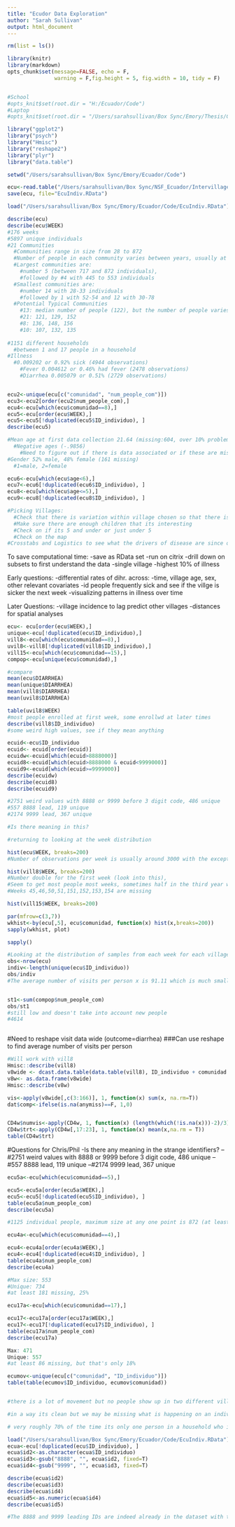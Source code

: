 ```yaml
---
title: "Ecudor Data Exploration"
author: "Sarah Sullivan"
output: html_document
---
```



```r
rm(list = ls())

library(knitr)
library(markdown)
opts_chunk$set(message=FALSE, echo = F,
               warning = F,fig.height = 5, fig.width = 10, tidy = F)


#School
#opts_knit$set(root.dir = "H:/Ecuador/Code")
#Laptop
#opts_knit$set(root.dir = "/Users/sarahsullivan/Box Sync/Emory/Thesis/Code")
```

```r
library("ggplot2")
library("psych")
library("Hmisc")
library("reshape2")
library("plyr")
library("data.table")
```



```r
setwd("/Users/sarahsullivan/Box Sync/Emory/Ecuador/Code")

ecu<-read.table("/Users/sarahsullivan/Box Sync/NSF_Ecuador/Intervillage Datasets/Surv_red1.csv", sep = ",", quote = "", header=TRUE)
save(ecu, file="EcuIndiv.RData")

load("/Users/sarahsullivan/Box Sync/Emory/Ecuador/Code/EcuIndiv.RData")

```

```r
describe(ecu)
describe(ecu$WEEK)
#176 weeks
#5897 unique individuals
#21 Communities 
  #Communities range in size from 28 to 872
  #Number of people in each community varies between years, usually at three different timepoints (though that varies as well)
  #Largest communities are: 
    #number 5 (between 717 and 872 individuals), 
    #followed by #4 with 445 to 553 individuals
  #Smallest communities are:
    #number 14 with 28-33 individuals
    #followed by 1 with 52-54 and 12 with 30-78
  #Potential Typical Communities
    #13: median number of people (122), but the number of people varies highly, and given the transitory nature this seems like subsequent analyses will be difficult
    #21: 121, 129, 152
    #8: 136, 148, 156
    #10: 107, 132, 135
  
#1151 different households
  #between 1 and 17 people in a household
#Illness
  #0.009202 or 0.92% sick (4944 observations)
    #Fever 0.004612 or 0.46% had fever (2478 observations)
    #Diarrhea 0.005079 or 0.51% (2729 observations)


ecu2<-unique(ecu[c("comunidad", "num_people_com")])
ecu3<-ecu2[order(ecu2$num_people_com),]
ecu4<-ecu[which(ecu$comunidad==8),]
ecu5<-ecu[order(ecu$WEEK),]
ecu5<-ecu5[!duplicated(ecu5$ID_individuo), ]
describe(ecu5)

#Mean age at first data collection 21.64 (missing:604, over 10% problematic)
  #Negative ages (-.9856)
    #Need to figure out if there is data associated or if these are missing on other things 
#Gender 52% male, 48% female (161 missing)
  #1=male, 2=female

ecu6<-ecu[which(ecu$age<6),]
ecu7<-ecu6[!duplicated(ecu6$ID_individuo), ]
ecu8<-ecu[which(ecu$age<=5),]
ecu9<-ecu8[!duplicated(ecu8$ID_individuo), ]

#Picking Villages:
  #Check that there is variation within village chosen so that there is signal that we can assess
  #Make sure there are enough children that its interesting
  #Check on if its 5 and under or just under 5
  #Check on the map
#Crosstabs and Logistics to see what the drivers of disease are since our prevalences are low
```


To save computational time:
-save as RData set
-run on citrix
-drill down on subsets to first understand the data
  -single village
  -highest 10% of illness
  
Early questions:
-differential rates of dihr. across:
  -time, village age, sex, other relevant covariates
-id people frequently sick and see if the villge is sicker the next week 
-visualizing patterns in illness over time

Later Questions:
-village incidence to lag predict other villages
-distances for spatial analyses


```r
ecu<- ecu[order(ecu$WEEK),] 
unique<-ecu[!duplicated(ecu$ID_individuo),]
vill8<-ecu[which(ecu$comunidad==8),]
uvil8<-vill8[!duplicated(vill8$ID_individuo),]
vill15<-ecu[which(ecu$comunidad==15),]
compop<-ecu[unique(ecu$comunidad),]

#compare
mean(ecu$DIARRHEA)
mean(unique$DIARRHEA)
mean(vill8$DIARRHEA)
mean(uvil8$DIARRHEA)

table(uvil8$WEEK)
#most people enrolled at first week, some enrollwd at later times
describe(vill8$ID_individuo)
#some weird high values, see if they mean anything

ecuid<-ecu$ID_individuo
ecuid<- ecuid[order(ecuid)] 
ecuidw<-ecuid[which(ecuid>8888000)]
ecuid8<-ecuid[which(ecuid>8888000 & ecuid<9999000)]
ecuid9<-ecuid[which(ecuid>=9999000)]
describe(ecuidw)
describe(ecuid8)
describe(ecuid9)

#2751 weird values with 8888 or 9999 before 3 digit code, 486 unique
#557 8888 lead, 119 unique
#2174 9999 lead, 367 unique

#Is there meaning in this?

#returning to looking at the week distribution

hist(ecu$WEEK, breaks=200)
#Number of observations per week is usually around 3000 with the exception of the first week

hist(vill8$WEEK, breaks=200)
#Number double for the first week (look into this),
#Seem to get most people most weeks, sometimes half in the third year weeks 151-154 missing
#Weeks 45,46,50,51,151,152,153,154 are missing

hist(vill15$WEEK, breaks=200)

par(mfrow=c(3,7))
wkhist<-by(ecu[,5], ecu$comunidad, function(x) hist(x,breaks=200))
sapply(wkhist, plot)

sapply()

#Looking at the distribution of samples from each week for each village, they are usually close to the max with some variations (90% by sight)
obs<-nrow(ecu)
indiv<-length(unique(ecu$ID_individuo))
obs/indiv
#The average number of visits per person x is 91.11 which is much smaller than the number of weeks collected (176). This appears to arise from 


st1<-sum(compop$num_people_com)
obs/st1
#still low and doesn't take into account new people
#4614



```

#Need to reshape visit data wide (outcome=diarrhea)
###Can use reshape to find average number of visits per person

```r
#Will work with vill8
Hmisc::describe(vill8)
v8wide <- dcast.data.table(data.table(vill8), ID_individuo + comunidad ~ WEEK, value.var=list("DIARRHEA"))
v8w<- as.data.frame(v8wide)
Hmisc::describe(v8w)

vis<-apply(v8wide[,c(3:166)], 1, function(x) sum(x, na.rm=T))
dat$comp<-ifelse(is.na(anymiss)==F, 1,0)


CD4w$numvis<-apply(CD4w, 1, function(x) (length(which(!is.na(x)))-2)/3)
CD4w$trt<-apply(CD4w[,17:23], 1, function(x) mean(x,na.rm = T))
table(CD4w$trt)
```


#Questions for Chris/Phil
-Is there any meaning in the strange identifiers?
--#2751 weird values with 8888 or 9999 before 3 digit code, 486 unique
--#557 8888 lead, 119 unique
--#2174 9999 lead, 367 unique

```r

ecu5a<-ecu[which(ecu$comunidad==5),]

ecu5<-ecu5a[order(ecu5a$WEEK),]
ecu5<-ecu5[!duplicated(ecu5$ID_individuo), ]
table(ecu5a$num_people_com)
describe(ecu5a)

#1125 individual people, maximum size at any one point is 872 (at least 253 people leave or are lost) 22%
```

```r

ecu4a<-ecu[which(ecu$comunidad==4),]

ecu4<-ecu4a[order(ecu4a$WEEK),]
ecu4<-ecu4[!duplicated(ecu4$ID_individuo), ]
table(ecu4a$num_people_com)
describe(ecu4a)

#Max size: 553
#Unique: 734
#at least 181 missing, 25%
```

```r
ecu17a<-ecu[which(ecu$comunidad==17),]

ecu17<-ecu17a[order(ecu17a$WEEK),]
ecu17<-ecu17[!duplicated(ecu17$ID_individuo), ]
table(ecu17a$num_people_com)
describe(ecu17a)

Max: 471
Unique: 557 
#at least 86 missing, but that's only 18%
```

```r

ecumov<-unique(ecu[c("comunidad", "ID_individuo")])
table(table(ecumov$ID_individuo, ecumov$comunidad))


#there is a lot of movement but no people show up in two different villages: perhaps this is the weird 8888/9999 prefixes

#in a way its clean but we may be missing what is happening on an individual level

# very roughly 70% of the time its only one person in a household who is sick at a time

```

```r
load("/Users/sarahsullivan/Box Sync/Emory/Ecuador/Code/EcuIndiv.RData")
ecua<-ecu[!duplicated(ecu$ID_individuo), ]
ecua$id2<-as.character(ecua$ID_individuo)
ecua$id3<-gsub("8888", "", ecua$id2, fixed=T)
ecua$id4<-gsub("9999", "", ecua$id3, fixed=T)

describe(ecua$id2)
describe(ecua$id3)
describe(ecua$id4)
ecua$id5<-as.numeric(ecua$id4)
describe(ecua$id5)

#The 8888 and 9999 leading IDs are indeed already in the dataset with their base IDs. Now checking to seee if this is because of a village change

```






